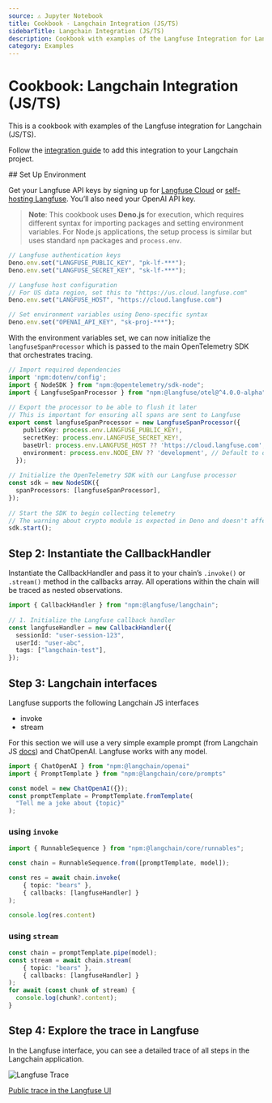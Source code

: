 ```yaml
---
source: ⚠️ Jupyter Notebook
title: Cookbook - Langchain Integration (JS/TS)
sidebarTitle: Langchain Integration (JS/TS)
description: Cookbook with examples of the Langfuse Integration for Langchain (JS/TS).
category: Examples
---
```


# Cookbook: Langchain Integration (JS/TS)

This is a cookbook with examples of the Langfuse integration for Langchain (JS/TS).

Follow the [integration guide](https://langfuse.com/integrations/frameworks/langchain) to add this integration to your Langchain project.

<Steps>
## Set Up Environment

Get your Langfuse API keys by signing up for [Langfuse Cloud](https://cloud.langfuse.com/) or [self-hosting Langfuse](https://langfuse.com/self-hosting). You’ll also need your OpenAI API key.

> **Note**: This cookbook uses **Deno.js** for execution, which requires different syntax for importing packages and setting environment variables. For Node.js applications, the setup process is similar but uses standard `npm` packages and `process.env`.


```typescript
// Langfuse authentication keys
Deno.env.set("LANGFUSE_PUBLIC_KEY", "pk-lf-***");
Deno.env.set("LANGFUSE_SECRET_KEY", "sk-lf-***");

// Langfuse host configuration
// For US data region, set this to "https://us.cloud.langfuse.com"
Deno.env.set("LANGFUSE_HOST", "https://cloud.langfuse.com")

// Set environment variables using Deno-specific syntax
Deno.env.set("OPENAI_API_KEY", "sk-proj-***");
```

With the environment variables set, we can now initialize the `langfuseSpanProcessor` which is passed to the main OpenTelemetry SDK that orchestrates tracing.


```typescript
// Import required dependencies
import 'npm:dotenv/config';
import { NodeSDK } from "npm:@opentelemetry/sdk-node";
import { LangfuseSpanProcessor } from "npm:@langfuse/otel@^4.0.0-alpha";
 
// Export the processor to be able to flush it later
// This is important for ensuring all spans are sent to Langfuse
export const langfuseSpanProcessor = new LangfuseSpanProcessor({
    publicKey: process.env.LANGFUSE_PUBLIC_KEY!,
    secretKey: process.env.LANGFUSE_SECRET_KEY!,
    baseUrl: process.env.LANGFUSE_HOST ?? 'https://cloud.langfuse.com', // Default to cloud if not specified
    environment: process.env.NODE_ENV ?? 'development', // Default to development if not specified
  });
 
// Initialize the OpenTelemetry SDK with our Langfuse processor
const sdk = new NodeSDK({
  spanProcessors: [langfuseSpanProcessor],
});
 
// Start the SDK to begin collecting telemetry
// The warning about crypto module is expected in Deno and doesn't affect basic tracing functionality. Media upload features will be disabled, but all core tracing works normally
sdk.start();
```

## Step 2: Instantiate the CallbackHandler

Instantiate the CallbackHandler and pass it to your chain’s `.invoke()` or `.stream()` method in the callbacks array. All operations within the chain will be traced as nested observations.


```typescript
import { CallbackHandler } from "npm:@langfuse/langchain";
 
// 1. Initialize the Langfuse callback handler
const langfuseHandler = new CallbackHandler({
  sessionId: "user-session-123",
  userId: "user-abc",
  tags: ["langchain-test"],
});
```

## Step 3: Langchain interfaces

Langfuse supports the following Langchain JS interfaces

- invoke
- stream

For this section we will use a very simple example prompt (from Langchain JS [docs](https://js.langchain.com/docs/expression_language/interface)) and ChatOpenAI. Langfuse works with any model.


```typescript
import { ChatOpenAI } from "npm:@langchain/openai"
import { PromptTemplate } from "npm:@langchain/core/prompts"

const model = new ChatOpenAI({});
const promptTemplate = PromptTemplate.fromTemplate(
  "Tell me a joke about {topic}"
);
```

### using `invoke`


```typescript
import { RunnableSequence } from "npm:@langchain/core/runnables";

const chain = RunnableSequence.from([promptTemplate, model]);

const res = await chain.invoke(
    { topic: "bears" },
    { callbacks: [langfuseHandler] }
);

console.log(res.content)
```

### using `stream`


```typescript
const chain = promptTemplate.pipe(model);
const stream = await chain.stream(
    { topic: "bears" },
    { callbacks: [langfuseHandler] }
);
for await (const chunk of stream) {
  console.log(chunk?.content);
}
```

## Step 4: Explore the trace in Langfuse

In the Langfuse interface, you can see a detailed trace of all steps in the Langchain application.

![Langfuse Trace](https://langfuse.com/images/cookbook/example-js-sdk/js_integration_langchain_trace.png)

[Public trace in the Langfuse UI](https://cloud.langfuse.com/project/cloramnkj0002jz088vzn1ja4/traces/8633501eb9ad671eb65c7b131c52c427?display=details%3Ftimestamp%3D2025-08-25T13%3A26%3A28.319Z&observation=6a6e9b25ddfe845f)
</Steps>
